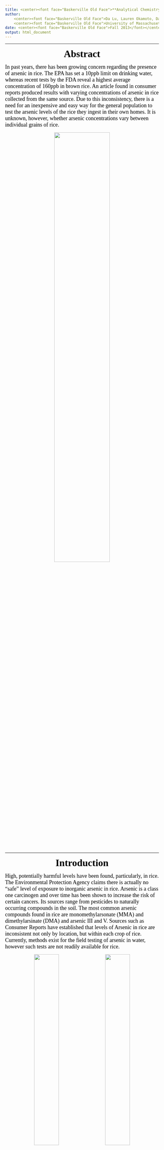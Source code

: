 ```yaml
---
title: <center><font face="Baskerville Old Face">**Analytical Chemistry of Arsenic in Rice**</font></center>
author:
    <center><font face="Baskerville Old Face">Da Lu, Lauren Okamoto, Dan Piersiak, Nan Wang, Julian Tyson</font></center>
    <center><font face="Baskerville Old Face">University of Massachusetts Amherst</font></center>
date: <center><font face="Baskerville Old Face">Fall 2013</font></center>
output: html_document
---
```

<div id="backhome"><a href="index.html"><i class="fa fa-home" aria-hidden="true"></i></a></div>
<div id="back"><a href="Arsenic_Measurement.html"><i class="fa fa-undo" aria-hidden="true"></i></a></div>
---

<center><font face="Baskerville Old Face" color=black size=6>**Abstract**</font></center>

<font face="Times New Roman" color=black size=4>In past years, there has been growing concern regarding the presence of arsenic in rice. The EPA has set a 10ppb limit on drinking water, whereas recent tests by the FDA reveal a highest average concentration of 160ppb in brown rice. An article found in  consumer reports produced  results with varying concentrations of arsenic in rice collected from the same source. Due to this inconsistency, there is a need for an inexpensive and easy way for the general population to test the arsenic levels of the rice they ingest in their own homes. It is unknown, however, whether arsenic concentrations vary between individual grains of rice.</font>

<center><img src="https://raw.githubusercontent.com/HarryLu95/dalu/master/Project%20Files/Tyson%E2%80%98s%20Lab/Fall%202013%20-%2001.jpg" width=60%></center>

---

<center><font face="Baskerville Old Face" color=black size=6>**Introduction**</font></center>

<font face="Times New Roman" color=black size=4>High, potentially  harmful levels have been found, particularly, in rice. The Environmental Protection Agency claims there is actually no "safe" level of exposure to inorganic arsenic in rice. Arsenic is a class one carcinogen and over time has been shown to increase the risk of certain cancers. Its sources range from pesticides to naturally occurring compounds in the soil. The most common arsenic compounds found in rice are monomethylarsonate (MMA) and dimethylarsinate (DMA) and arsenic III and V. Sources such as Consumer Reports have established that levels of Arsenic in rice are inconsistent not only by location, but within each crop of rice. Currently, methods exist for the field testing of arsenic in water, however such tests are not readily available for rice.</font>

<center><img src="https://raw.githubusercontent.com/HarryLu95/dalu/master/Project%20Files/Tyson%E2%80%98s%20Lab/Fall%202013%20-%2002.png" width=40%>&nbsp;&nbsp;&nbsp;&nbsp;&nbsp;&nbsp;&nbsp;&nbsp;<img src="https://raw.githubusercontent.com/HarryLu95/dalu/master/Project%20Files/Tyson%E2%80%98s%20Lab/Fall%202013%20-%2003.png" width=40%></center>

---

<center><font face="Baskerville Old Face" color=black size=6>**Objectives**</font></center>

<font face="Times New Roman" color=black size=4>

- Adapt the HACH test kit for measurement of arsenic in rice in the home.
- To measure arsenic content of individual grains of rice.

</font>

---

<center><font face="Baskerville Old Face" color=black size=6>**Experimental**</font></center>

<font face="Times New Roman" color=black size=4>In the adaptation of the HACH test kit, rice spiked with a known amount of arsenic was prepared and then extracted. This was done by covering the rice in an arsenic solution and allowing it to dry. Then, the rice was milled to a fine powder in a coffee grinder. A known amount of the powder was added to a warm water, mixed, and the sediment was allowed to settle. The supernatant was then tested using the HACH kit. Several methods were attempted to improve the accuracy of the kit including hydrolysis of the starch, increased test time, and use of an automatic mixer. Digestion of the supernatant with amylase and with hydrochloric acid was also tested.</font>

<center>[<img src="https://raw.githubusercontent.com/HarryLu95/dalu/master/Project%20Files/Tyson%E2%80%98s%20Lab/Fall%202013%20-%2004.jpg" width=40%>](https://raw.githubusercontent.com/HarryLu95/dalu/master/Project%20Files/Tyson%E2%80%98s%20Lab/Fall%202013%20-%2004.jpg)&nbsp;&nbsp;&nbsp;&nbsp;&nbsp;&nbsp;&nbsp;&nbsp;[<img src="https://raw.githubusercontent.com/HarryLu95/dalu/master/Project%20Files/Tyson%E2%80%98s%20Lab/Fall%202013%20-%2005.jpg" width=42%>](https://raw.githubusercontent.com/HarryLu95/dalu/master/Project%20Files/Tyson%E2%80%98s%20Lab/Fall%202013%20-%2005.jpg)</center>

<br>

<font face="Times New Roman" color=black size=4>To measure the content of arsenic, the individual grains of Goya enriched rice are weighed, then dissolved in 1ml of concentrated 15.8M nitric acid. After one week of letting the rice completely dissolve, the nitric acid was boiled away using a hotplate, and the remaining solution diluted with 0.5ml of distilled water. The arsenic in the solution is converted from arsenic (III) to arsenic (V) then tested using atomic fluorescence spectrometry. This procedure was modified in order to test more efficiently. Instead of boiling the acid away, the solution was diluted with distilled water to 4.5ml, which contains 2% cysteine. The arsenic was converted, and tested in the instrument. Both methods produced similar results.</font>

<center>[<img src="https://raw.githubusercontent.com/HarryLu95/dalu/master/Project%20Files/Tyson%E2%80%98s%20Lab/Fall%202013%20-%2006.jpg" width=40%>](https://raw.githubusercontent.com/HarryLu95/dalu/master/Project%20Files/Tyson%E2%80%98s%20Lab/Fall%202013%20-%2006.jpg)&nbsp;&nbsp;&nbsp;&nbsp;&nbsp;&nbsp;&nbsp;&nbsp;[<img src="https://raw.githubusercontent.com/HarryLu95/dalu/master/Project%20Files/Tyson%E2%80%98s%20Lab/Fall%202013%20-%2007.jpg" width=30%>](https://raw.githubusercontent.com/HarryLu95/dalu/master/Project%20Files/Tyson%E2%80%98s%20Lab/Fall%202013%20-%2007.jpg)</center>

---

<center><font face="Baskerville Old Face" color=black size=6>**Results and Discussion**</font></center>

<font face="Times New Roman" color=black size=4>

- 49ml supernatant collected from spiked rice solution (500ppb) hydrolyzed with 1ml 12M HCl and then tested in the HACH kit produced a result of about 300ppb. When the test kit was left for a week, a dark brown color (500ppb) was produced.
- Starch solution spiked with arsenic (500ppb) was tested using the HACH kit. The test strip read less than 250ppb.
- Supernatant collected from spiked rice read more.
- Concentrations in the grains of rice are measured using atomic fluorescence spectrometry. Values ranged from 0ng to 6ng, or 0 to 300ppb. Although the values cover a wide range, the majority of the grains contain 0-2ng of arsenic, leading to the belief that the rice is generally homogeneous with the exception of a few grains.

</font>

<center>[<img src="https://raw.githubusercontent.com/HarryLu95/dalu/master/Project%20Files/Tyson%E2%80%98s%20Lab/Fall%202013%20-%2008.png" width=60%>](https://raw.githubusercontent.com/HarryLu95/dalu/master/Project%20Files/Tyson%E2%80%98s%20Lab/Fall%202013%20-%2008.png)</center>

<br>

<center>[<img src="https://raw.githubusercontent.com/HarryLu95/dalu/master/Project%20Files/Tyson%E2%80%98s%20Lab/Fall%202013%20-%2009.png" width=80%>](https://raw.githubusercontent.com/HarryLu95/dalu/master/Project%20Files/Tyson%E2%80%98s%20Lab/Fall%202013%20-%2009.png)</center>

<center><font face="Times New Roman" color=black size=4>
*Times 1,2,3 and 8 are 0, 30mins, 1 hour, and 16 hours, respectively  
**Yellow plot refers to samples run in the HACH kit overnight
</font></center>

<br>

<center>[<img src="https://raw.githubusercontent.com/HarryLu95/dalu/master/Project%20Files/Tyson%E2%80%98s%20Lab/Fall%202013%20-%2010.png" width=80%>](https://raw.githubusercontent.com/HarryLu95/dalu/master/Project%20Files/Tyson%E2%80%98s%20Lab/Fall%202013%20-%2010.png)</center>

<br>

<center>[<img src="https://raw.githubusercontent.com/HarryLu95/dalu/master/Project%20Files/Tyson%E2%80%98s%20Lab/Fall%202013%20-%2011.png" width=80%>](https://raw.githubusercontent.com/HarryLu95/dalu/master/Project%20Files/Tyson%E2%80%98s%20Lab/Fall%202013%20-%2011.png)</center>

<br>

<center>[<img src="https://raw.githubusercontent.com/HarryLu95/dalu/master/Project%20Files/Tyson%E2%80%98s%20Lab/Fall%202013%20-%2012.png" width=40%>](https://raw.githubusercontent.com/HarryLu95/dalu/master/Project%20Files/Tyson%E2%80%98s%20Lab/Fall%202013%20-%2012.png)</center>

---

<center><font face="Baskerville Old Face" color=black size=6>**Conclusion**</font></center>

<font face="Times New Roman" color=black size=4>

- HACH kit can be used for the measurement of arsenic in rice with relative accuracy.
- Starch from rice collected with the extracted arsenic interferes with testing process and can be minimized through acid or starch hydrolysis.
- Results of >80% recovery of arsenic content can be obtained through running the kit overnight and >16 hours of starch hydrolysis at 40°C.
- More tests should be run at lower concentrations, around 10ppb.
<br>

- 91% of grains contain 0-2ng of arsenic.
- Highest recorded As level in a single grain was 8.059ng.
- Developed a method for measuring arsenic content in singular grains of rice.
- Should test multiple types of rice and more of each type to obtain a larger sample size.

</font>

---

<center><font face="Baskerville Old Face" color=black size=6>**References**</font></center>

<font face="Times New Roman" color=black size=4>

- *Consumer Reports*, 2012 (http://consumerreports.org/cro/arsenicinfood.htm)
- *USA Today* (http://www.usatoday.com/story/news/nation/2013/09/06/arsenic-rice-low-levels-fda/2771903/)

</font>